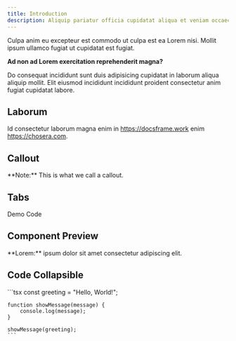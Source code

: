 ```yaml
---
title: Introduction
description: Aliquip pariatur officia cupidatat aliqua et veniam occaecat voluptate commodo mollit fugiat nulla magna et commodo.
---
```


Culpa anim eu excepteur est commodo ut culpa est ea Lorem nisi. Mollit ipsum ullamco fugiat ut cupidatat est fugiat.

**Ad non ad Lorem exercitation reprehenderit magna?**

Do consequat incididunt sunt duis adipisicing cupidatat in laborum aliqua aliquip mollit. Elit eiusmod incididunt incididunt proident consectetur anim fugiat cupidatat labore.

## Laborum

Id consectetur laborum magna enim in https://docsframe.work enim https://chosera.com.

## Callout

<Callout className="mt-4">
  **Note:** This is what we call a callout.
</Callout>

## Tabs

<Tabs defaultValue="demo">
    <TabsList>
        <TabsTrigger value="demo">Demo</TabsTrigger>
        <TabsTrigger value="code">Code</TabsTrigger>
    </TabsList>
    <TabsContent value="demo"></TabsContent>
    <TabsContent value="code"></TabsContent>
</Tabs>

## Component Preview

<ComponentPreview>
    <Callout>
        **Lorem:** ipsum dolor sit amet consectetur adipiscing elit.
    </Callout>
</ComponentPreview>

## Code Collapsible

<CodeCollapsible>
    ```tsx
    const greeting = "Hello, World!";

    function showMessage(message) {
        console.log(message);
    }

    showMessage(greeting);
    ```
</CodeCollapsible>